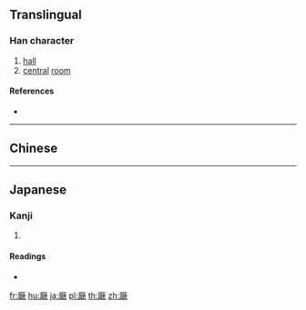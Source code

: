 {{also|廳}}
==Translingual==

===Han character===
{{Han char|rn=53|rad=广|as=17|sn=20|four=|canj=ISJP|ids=⿸广聴}}

# [[hall]]
# [[central]] [[room]]

====References====
* {{Han ref|kx=0352.171|dkj=09552|hdz=20908.061|uh=5EF0|ud=24304}}

----

==Chinese==
{{zh-see|廳|v}}

----

==Japanese==

===Kanji===
{{ja-kanji|grade=|rs=广17}}

# {{defn|lang=ja|sort=广17}}

====Readings====
* {{ja-readings|on=[[ちょう]] (chō), [[てい]] (tei)|kun=[[やくしょ]] (yakusho), [[いえ]] (ie)}}

[[fr:廰]]
[[hu:廰]]
[[ja:廰]]
[[pl:廰]]
[[th:廰]]
[[zh:廰]]